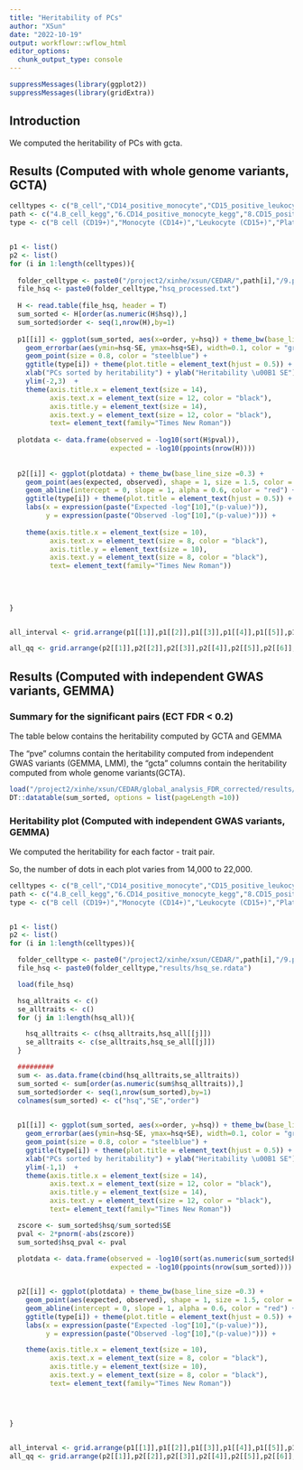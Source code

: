 ```yaml
---
title: "Heritability of PCs"
author: "XSun"
date: "2022-10-19"
output: workflowr::wflow_html
editor_options:
  chunk_output_type: console
---
```


```r
suppressMessages(library(ggplot2))
suppressMessages(library(gridExtra))
```


## Introduction

We computed the heritability of PCs with gcta.

## Results (Computed with whole genome variants, GCTA)

```r
celltypes <- c("B_cell","CD14_positive_monocyte","CD15_positive_leukocyte","platelet","T_cell","thymocyte")
path <- c("4.B_cell_kegg","6.CD14_positive_monocyte_kegg","8.CD15_positive_leukocyte_kegg","16.platelet_kegg","10.T_cell_kegg","14.thymocyte_kegg")
type <- c("B cell (CD19+)","Monocyte (CD14+)","Leukocyte (CD15+)","Platelet","T cell (CD4+)","T cell (CD8+)")


p1 <- list()
p2 <- list()
for (i in 1:length(celltypes)){
  
  folder_celltype <- paste0("/project2/xinhe/xsun/CEDAR/",path[i],"/9.pcs_40genes_rerun/3.heritability/")
  file_hsq <- paste0(folder_celltype,"hsq_processed.txt")
  
  H <- read.table(file_hsq, header = T)
  sum_sorted <- H[order(as.numeric(H$hsq)),]
  sum_sorted$order <- seq(1,nrow(H),by=1)
  
  p1[[i]] <- ggplot(sum_sorted, aes(x=order, y=hsq)) + theme_bw(base_line_size =0.3) +
    geom_errorbar(aes(ymin=hsq-SE, ymax=hsq+SE), width=0.1, color = "grey",alpha=0.6) +
    geom_point(size = 0.8, color = "steelblue") + 
    ggtitle(type[i]) + theme(plot.title = element_text(hjust = 0.5)) + 
    xlab("PCs sorted by heritability") + ylab("Heritability \u00B1 SE") + 
    ylim(-2,3)  + 
    theme(axis.title.x = element_text(size = 14),
          axis.text.x = element_text(size = 12, color = "black"),
          axis.title.y = element_text(size = 14),
          axis.text.y = element_text(size = 12, color = "black"),
          text= element_text(family="Times New Roman")) 
  
  plotdata <- data.frame(observed = -log10(sort(H$pval)),
                         expected = -log10(ppoints(nrow(H))))
  
  
  p2[[i]] <- ggplot(plotdata) + theme_bw(base_line_size =0.3) +
    geom_point(aes(expected, observed), shape = 1, size = 1.5, color = "steelblue") +
    geom_abline(intercept = 0, slope = 1, alpha = 0.6, color = "red") +
    ggtitle(type[i]) + theme(plot.title = element_text(hjust = 0.5)) +
    labs(x = expression(paste("Expected -log"[10],"(p-value)")),
         y = expression(paste("Observed -log"[10],"(p-value)"))) +
    
    theme(axis.title.x = element_text(size = 10),
          axis.text.x = element_text(size = 8, color = "black"),
          axis.title.y = element_text(size = 10),
          axis.text.y = element_text(size = 8, color = "black"),
          text= element_text(family="Times New Roman")) 
  
  
  
  
}


all_interval <- grid.arrange(p1[[1]],p1[[2]],p1[[3]],p1[[4]],p1[[5]],p1[[6]], nrow = 2)

all_qq <- grid.arrange(p2[[1]],p2[[2]],p2[[3]],p2[[4]],p2[[5]],p2[[6]], nrow = 2)

```

## Results (Computed with independent GWAS variants, GEMMA)

### Summary for the significant pairs (ECT FDR < 0.2)

The table below contains the heritability computed by GCTA and GEMMA

The "pve" columns contain the heritability computed from independent GWAS variants  (GEMMA, LMM), the "gcta" columns contain the heritability computed from whole genome variants(GCTA).

```r
load("/project2/xinhe/xsun/CEDAR/global_analysis_FDR_corrected/results/ECT_summary_pveadded.rdata")
DT::datatable(sum_sorted, options = list(pageLength =10))
```

### Heritability plot (Computed with independent GWAS variants, GEMMA)

We computed the heritability for each factor - trait pair. 

So, the number of dots in each plot varies from 14,000 to 22,000.

```r
celltypes <- c("B_cell","CD14_positive_monocyte","CD15_positive_leukocyte","platelet","T_cell","thymocyte")
path <- c("4.B_cell_kegg","6.CD14_positive_monocyte_kegg","8.CD15_positive_leukocyte_kegg","16.platelet_kegg","10.T_cell_kegg","14.thymocyte_kegg")
type <- c("B cell (CD19+)","Monocyte (CD14+)","Leukocyte (CD15+)","Platelet","T cell (CD4+)","T cell (CD8+)")


p1 <- list()
p2 <- list()
for (i in 1:length(celltypes)){

  folder_celltype <- paste0("/project2/xinhe/xsun/CEDAR/",path[i],"/9.pcs_40genes_rerun/4.heritability_gemma/")
  file_hsq <- paste0(folder_celltype,"results/hsq_se.rdata")

  load(file_hsq)

  hsq_alltraits <- c()
  se_alltraits <- c()
  for (j in 1:length(hsq_all)){

    hsq_alltraits <- c(hsq_alltraits,hsq_all[[j]])
    se_alltraits <- c(se_alltraits,hsq_se_all[[j]])
  }

  #########
  sum <- as.data.frame(cbind(hsq_alltraits,se_alltraits))
  sum_sorted <- sum[order(as.numeric(sum$hsq_alltraits)),]
  sum_sorted$order <- seq(1,nrow(sum_sorted),by=1)
  colnames(sum_sorted) <- c("hsq","SE","order")

  
  p1[[i]] <- ggplot(sum_sorted, aes(x=order, y=hsq)) + theme_bw(base_line_size =0.3) +
    geom_errorbar(aes(ymin=hsq-SE, ymax=hsq+SE), width=0.1, color = "grey",alpha=0.6) +
    geom_point(size = 0.8, color = "steelblue") +
    ggtitle(type[i]) + theme(plot.title = element_text(hjust = 0.5)) +
    xlab("PCs sorted by heritability") + ylab("Heritability \u00B1 SE") +
    ylim(-1,1)  +
    theme(axis.title.x = element_text(size = 14),
          axis.text.x = element_text(size = 12, color = "black"),
          axis.title.y = element_text(size = 14),
          axis.text.y = element_text(size = 12, color = "black"),
          text= element_text(family="Times New Roman"))

  zscore <- sum_sorted$hsq/sum_sorted$SE
  pval <- 2*pnorm(-abs(zscore))
  sum_sorted$hsq_pval <- pval
  
  plotdata <- data.frame(observed = -log10(sort(as.numeric(sum_sorted$hsq_pval))),
                         expected = -log10(ppoints(nrow(sum_sorted))))


  p2[[i]] <- ggplot(plotdata) + theme_bw(base_line_size =0.3) +
    geom_point(aes(expected, observed), shape = 1, size = 1.5, color = "steelblue") +
    geom_abline(intercept = 0, slope = 1, alpha = 0.6, color = "red") +
    ggtitle(type[i]) + theme(plot.title = element_text(hjust = 0.5)) +
    labs(x = expression(paste("Expected -log"[10],"(p-value)")),
         y = expression(paste("Observed -log"[10],"(p-value)"))) +

    theme(axis.title.x = element_text(size = 10),
          axis.text.x = element_text(size = 8, color = "black"),
          axis.title.y = element_text(size = 10),
          axis.text.y = element_text(size = 8, color = "black"),
          text= element_text(family="Times New Roman"))




}


all_interval <- grid.arrange(p1[[1]],p1[[2]],p1[[3]],p1[[4]],p1[[5]],p1[[6]], nrow = 2)
all_qq <- grid.arrange(p2[[1]],p2[[2]],p2[[3]],p2[[4]],p2[[5]],p2[[6]], nrow = 2)
```